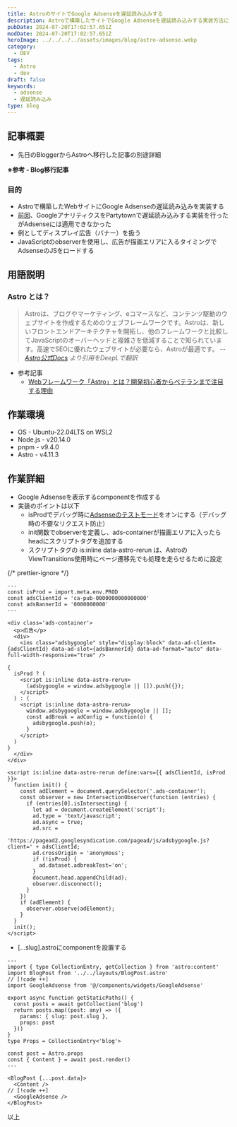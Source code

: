 ```yaml
---
title: AstroのサイトでGoogle Adsenseを遅延読み込みする
description: Astroで構築したサイトでGoogle Adsenseを遅延読み込みする実装方法についてまとめる。AdsenseはPartytownで動作させることができなかった。よってobserverを使用し、広告エリアの表示を起点にロードする実装を行う。
pubDate: 2024-07-20T17:02:57.651Z
modDate: 2024-07-20T17:02:57.651Z
heroImage: ../../../../assets/images/blog/astro-adsense.webp
category:
  - DEV
tags:
  - Astro
  - dev
draft: false
keywords:
  - adsense
  - 遅延読み込み
type: blog
---
```



## 記事概要

- 先日のBloggerからAstroへ移行した記事の別途詳細

**※参考 - Blog移行記事**

<BlogCard
  title='BlogをBloggerからAstroへ移行した'
  description='10年以上の期間お世話になったGoogle Bloggerに別れを告げ、この度AstroでBlogサイトを構築し移行した。Astroは静的サイトを手軽に開発できる軽量フレームワーク。無料のテンプレートをベースにカスタマイズを行った。それなりの作業ボリュームとなったので、詳細は別記事に分け、今回は移行作業全体をまとめる。'
  url='https://www.neputa-note.net/2024/07/migrated-blogger-to-astro/'
  domain='www.neputa-note.net'
/>

### 目的

- Astroで構築したWebサイトにGoogle Adsenseの遅延読み込みを実装する
- [前回](/2024/07/astro-lazy-loading-analytics/)、GoogleアナリティクスをPartytownで遅延読み込みする実装を行ったがAdsenseには適用できなかった
- 例としてディスプレイ広告（バナー）を扱う
- JavaScriptのobserverを使用し、広告が描画エリアに入るタイミングでAdsenseのJSをロードする

## 用語説明

### Astro とは？

> Astroは、ブログやマーケティング、eコマースなど、コンテンツ駆動のウェブサイトを作成するためのウェブフレームワークです。Astroは、新しいフロントエンドアーキテクチャを開拓し、他のフレームワークと比較してJavaScriptのオーバーヘッドと複雑さを低減することで知られています。高速でSEOに優れたウェブサイトが必要なら、Astroが最適です。 <cite>-- [Astro公式Docs](https://docs.astro.build/ja/concepts/why-astro/) より引用をDeepLで翻訳</cite>

- 参考記事
  - [Webフレームワーク「Astro」とは？開発初心者からベテランまで注目する理由](https://codezine.jp/article/detail/17883)

## 作業環境

- OS - Ubuntu-22.04LTS on WSL2
- Node.js - v20.14.0
- pnpm - v9.4.0
- Astro - v4.11.3

## 作業詳細

- Google Adsenseを表示するcomponentを作成する
- 実装のポイントは以下
  - isProdでデバッグ時に[Adsenseのテストモード](https://developers.google.com/ad-placement/docs/test?hl=ja)をオンにする（デバッグ時の不要なリクエスト防止）
  - init関数でobserverを定義し、ads-containerが描画エリアに入ったらheadにスクリプトタグを追加する
  - スクリプトタグの is:inline data-astro-rerun は、AstroのViewTransitions使用時にページ遷移先でも処理を走らせるために設定

{/* prettier-ignore */}
```astro GoogleAdsense.astro
---
const isProd = import.meta.env.PROD
const adsClientId = 'ca-pub-0000000000000000'
const adsBannerId = '0000000000'
---

<div class='ads-container'>
  <p>広告</p>
  <div>
    <ins class="adsbygoogle" style="display:block" data-ad-client={adsClientId} data-ad-slot={adsBannerId} data-ad-format="auto" data-full-width-responsive="true" />

{
  isProd ? (
    <script is:inline data-astro-rerun>
      (adsbygoogle = window.adsbygoogle || []).push({});
    </script>
  ) : (
    <script is:inline data-astro-rerun>
      window.adsbygoogle = window.adsbygoogle || [];
      const adBreak = adConfig = function(o) {
        adsbygoogle.push(o);
      }
    </script>
  )
}
  </div>
</div>

<script is:inline data-astro-rerun define:vars={{ adsClientId, isProd }}>
  function init() {
    const adElement = document.querySelector('.ads-container');
    const observer = new IntersectionObserver(function (entries) {
      if (entries[0].isIntersecting) {
        let ad = document.createElement('script');
        ad.type = 'text/javascript';
        ad.async = true;
        ad.src =
          'https://pagead2.googlesyndication.com/pagead/js/adsbygoogle.js?client=' + adsClientId;
        ad.crossOrigin = 'anonymous';
        if (!isProd) {
          ad.dataset.adbreakTest='on';
        }
        document.head.appendChild(ad);
        observer.disconnect();
      }
    })
    if (adElement) {
      observer.observe(adElement);
    }
  }
  init();
</script>
```

- [...slug].astroにcomponentを設置する

```astro [...slug].astro
---
import { type CollectionEntry, getCollection } from 'astro:content'
import BlogPost from '../../layouts/BlogPost.astro'
// [!code ++]
import GoogleAdsense from '@/components/widgets/GoogleAdsense'

export async function getStaticPaths() {
  const posts = await getCollection('blog')
  return posts.map((post: any) => ({
    params: { slug: post.slug },
    props: post
  }))
}
type Props = CollectionEntry<'blog'>

const post = Astro.props
const { Content } = await post.render()
---

<BlogPost {...post.data}>
  <Content />
// [!code ++]
  <GoogleAdsense />
</BlogPost>
```

以上
